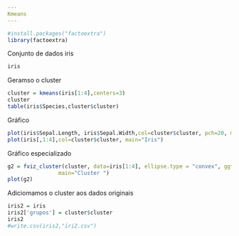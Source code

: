 ---
Kmeans
---
```{r}
#install.packages("factoextra")
library(factoextra)

```

Conjunto de dados iris
```{r}
iris
```
Geramso o cluster
```{r}
cluster = kmeans(iris[1:4],centers=3)
cluster
table(iris$Species,cluster$cluster)

```
Gráfico
```{r}
plot(iris$Sepal.Length, iris$Sepal.Width,col=cluster$cluster, pch=20, main="iris")
plot(iris[,1:4],col=cluster$cluster, main="Iris")
```
Gráfico especializado
```{r}
g2 = fviz_cluster(cluster, data=iris[1:4], ellipse.type = "convex", ggtheme = theme_bw(),
                main="Cluster ")
plot(g2)
```
Adiciomamos o cluster aos dados originais
```{r}
iris2 = iris
iris2['grupos'] = cluster$cluster
iris2
#write.csv(iris2,"iri2.csv")
```

